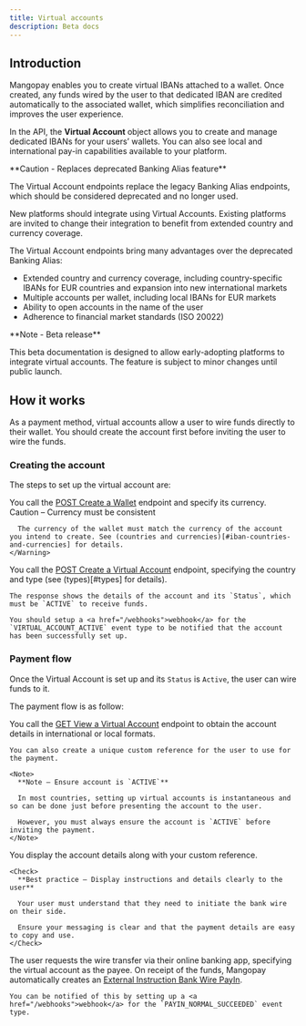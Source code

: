 ```yaml
---
title: Virtual accounts
description: Beta docs
---
```


## Introduction

Mangopay enables you to create virtual IBANs attached to a wallet. Once created, any funds wired by the user to that dedicated IBAN are credited automatically to the associated wallet, which simplifies reconciliation and improves the user experience. 

In the API, the **Virtual Account** object allows you to create and manage dedicated IBANs for your users’ wallets. You can also see local and international pay-in capabilities available to your platform.

<Warning>
**Caution - Replaces deprecated Banking Alias feature**

The Virtual Account endpoints replace the legacy Banking Alias endpoints, which should be considered deprecated and no longer used.

New platforms should integrate using Virtual Accounts. Existing platforms are invited to change their integration to benefit from extended country and currency coverage.
</Warning>

The Virtual Account endpoints bring many advantages over the deprecated Banking Alias: 
- Extended country and currency coverage, including country-specific IBANs for EUR countries and expansion into new international markets
- Multiple accounts per wallet, including local IBANs for EUR markets
- Ability to open accounts in the name of the user
- Adherence to financial market standards (ISO 20022)


<Note>
**Note - Beta release**

This beta documentation is designed to allow early-adopting platforms to integrate virtual accounts. The feature is subject to minor changes until public launch.
</Note>

## How it works

As a payment method, virtual accounts allow a user to wire funds directly to their wallet. You should create the account first before inviting the user to wire the funds.

### Creating the account

The steps to set up the virtual account are: 

<Steps>
  <Step title="You create a wallet for the account">
    You call the <a href="/api-reference/wallets/create-wallet">POST Create a Wallet</a> endpoint and specify its currency.
    <Warning>
      Caution – Currency must be consistent

      The currency of the wallet must match the currency of the account you intend to create. See (countries and currencies)[#iban-countries-and-currencies] for details.
    </Warning>
  </Step>
  <Step title="You create the virtual account">
    You call the <a href="">POST Create a Virtual Account</a> endpoint, specifying the country and type (see (types)[#types] for details).

    The response shows the details of the account and its `Status`, which must be `ACTIVE` to receive funds.

    You should setup a <a href="/webhooks">webhook</a> for the `VIRTUAL_ACCOUNT_ACTIVE` event type to be notified that the account has been successfully set up.
  </Step>
</Steps>

### Payment flow

Once the Virtual Account is set up and its `Status` is `Active`, the user can wire funds to it.

The payment flow is as follow:

<Steps>
  <Step title="You obtain the account details and create a reference">
    You call the <a href="">GET View a Virtual Account</a> endpoint to obtain the account details in international or local formats.

    You can also create a unique custom reference for the user to use for the payment.

    <Note>
      **Note – Ensure account is `ACTIVE`**

      In most countries, setting up virtual accounts is instantaneous and so can be done just before presenting the account to the user.
      
      However, you must always ensure the account is `ACTIVE` before inviting the payment.
    </Note>
  </Step>
  <Step title="You present the payment details to the user">
    You display the account details along with your custom reference.

    <Check>
      **Best practice – Display instructions and details clearly to the user**

      Your user must understand that they need to initiate the bank wire on their side.

      Ensure your messaging is clear and that the payment details are easy to copy and use.
    </Check>
  </Step>
  <Step title="The user makes the payment via online banking">
    The user requests the wire transfer via their online banking app, specifying the virtual account as the payee.
  </Step>
  <Step title="Mangopay creates the pay-in and credits the wallet">
    On receipt of the funds, Mangopay automatically creates an <a href="">External Instruction Bank Wire PayIn</a>.

    You can be notified of this by setting up a <a href="/webhooks">webhook</a> for the `PAYIN_NORMAL_SUCCEEDED` event type.
  </Step>
</Steps>